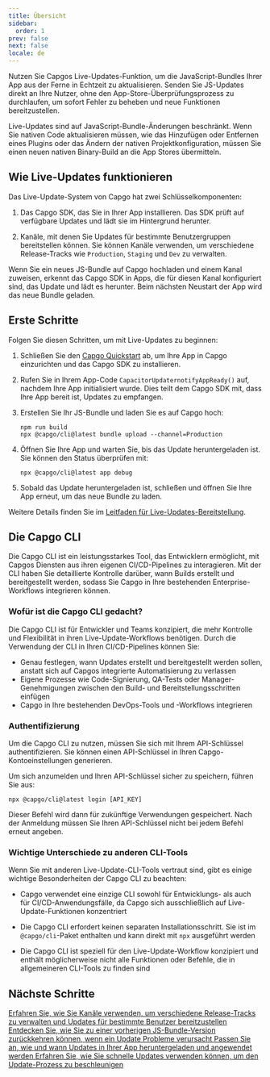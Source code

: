 ```yaml
---
title: Übersicht
sidebar:
  order: 1
prev: false
next: false
locale: de
---
```



Nutzen Sie Capgos Live-Updates-Funktion, um die JavaScript-Bundles Ihrer App aus der Ferne in Echtzeit zu aktualisieren. Senden Sie JS-Updates direkt an Ihre Nutzer, ohne den App-Store-Überprüfungsprozess zu durchlaufen, um sofort Fehler zu beheben und neue Funktionen bereitzustellen.

<Aside>

Live-Updates sind auf JavaScript-Bundle-Änderungen beschränkt. Wenn Sie nativen Code aktualisieren müssen, wie das Hinzufügen oder Entfernen eines Plugins oder das Ändern der nativen Projektkonfiguration, müssen Sie einen neuen nativen Binary-Build an die App Stores übermitteln.

</Aside>

## Wie Live-Updates funktionieren

Das Live-Update-System von Capgo hat zwei Schlüsselkomponenten:

1. Das Capgo SDK, das Sie in Ihrer App installieren. Das SDK prüft auf verfügbare Updates und lädt sie im Hintergrund herunter.

2. Kanäle, mit denen Sie Updates für bestimmte Benutzergruppen bereitstellen können. Sie können Kanäle verwenden, um verschiedene Release-Tracks wie `Production`, `Staging` und `Dev` zu verwalten.

Wenn Sie ein neues JS-Bundle auf Capgo hochladen und einem Kanal zuweisen, erkennt das Capgo SDK in Apps, die für diesen Kanal konfiguriert sind, das Update und lädt es herunter. Beim nächsten Neustart der App wird das neue Bundle geladen.

## Erste Schritte

Folgen Sie diesen Schritten, um mit Live-Updates zu beginnen:

<Steps>

1. Schließen Sie den [Capgo Quickstart](/docs/getting-started/quickstart) ab, um Ihre App in Capgo einzurichten und das Capgo SDK zu installieren.

2. Rufen Sie in Ihrem App-Code `CapacitorUpdaternotifyAppReady()` auf, nachdem Ihre App initialisiert wurde. Dies teilt dem Capgo SDK mit, dass Ihre App bereit ist, Updates zu empfangen.

3. Erstellen Sie Ihr JS-Bundle und laden Sie es auf Capgo hoch:
   ```shell
   npm run build
   npx @capgo/cli@latest bundle upload --channel=Production 
   ```

4. Öffnen Sie Ihre App und warten Sie, bis das Update heruntergeladen ist. Sie können den Status überprüfen mit:
   ```shell
   npx @capgo/cli@latest app debug
   ```

5. Sobald das Update heruntergeladen ist, schließen und öffnen Sie Ihre App erneut, um das neue Bundle zu laden.

</Steps>

Weitere Details finden Sie im [Leitfaden für Live-Updates-Bereitstellung](/docs/getting-started/deploy).

## Die Capgo CLI

Die Capgo CLI ist ein leistungsstarkes Tool, das Entwicklern ermöglicht, mit Capgos Diensten aus ihren eigenen CI/CD-Pipelines zu interagieren. Mit der CLI haben Sie detaillierte Kontrolle darüber, wann Builds erstellt und bereitgestellt werden, sodass Sie Capgo in Ihre bestehenden Enterprise-Workflows integrieren können.

### Wofür ist die Capgo CLI gedacht?

Die Capgo CLI ist für Entwickler und Teams konzipiert, die mehr Kontrolle und Flexibilität in ihren Live-Update-Workflows benötigen. Durch die Verwendung der CLI in Ihren CI/CD-Pipelines können Sie:

- Genau festlegen, wann Updates erstellt und bereitgestellt werden sollen, anstatt sich auf Capgos integrierte Automatisierung zu verlassen
- Eigene Prozesse wie Code-Signierung, QA-Tests oder Manager-Genehmigungen zwischen den Build- und Bereitstellungsschritten einfügen
- Capgo in Ihre bestehenden DevOps-Tools und -Workflows integrieren

### Authentifizierung

Um die Capgo CLI zu nutzen, müssen Sie sich mit Ihrem API-Schlüssel authentifizieren. Sie können einen API-Schlüssel in Ihren Capgo-Kontoeinstellungen generieren.

Um sich anzumelden und Ihren API-Schlüssel sicher zu speichern, führen Sie aus:

```shell
npx @capgo/cli@latest login [API_KEY]
```

Dieser Befehl wird dann für zukünftige Verwendungen gespeichert. Nach der Anmeldung müssen Sie Ihren API-Schlüssel nicht bei jedem Befehl erneut angeben.

### Wichtige Unterschiede zu anderen CLI-Tools

Wenn Sie mit anderen Live-Update-CLI-Tools vertraut sind, gibt es einige wichtige Besonderheiten der Capgo CLI zu beachten:

- Capgo verwendet eine einzige CLI sowohl für Entwicklungs- als auch für CI/CD-Anwendungsfälle, da Capgo sich ausschließlich auf Live-Update-Funktionen konzentriert

- Die Capgo CLI erfordert keinen separaten Installationsschritt. Sie ist im `@capgo/cli`-Paket enthalten und kann direkt mit `npx` ausgeführt werden

- Die Capgo CLI ist speziell für den Live-Update-Workflow konzipiert und enthält möglicherweise nicht alle Funktionen oder Befehle, die in allgemeineren CLI-Tools zu finden sind

## Nächste Schritte

<CardGrid stagger>
  <a href="/docs/live-updates/channels/">
    <Card title="Kanäle" icon="bars">
      Erfahren Sie, wie Sie Kanäle verwenden, um verschiedene Release-Tracks zu verwalten und Updates für bestimmte Benutzer bereitzustellen
    </Card>
  </a>

  <a href="/docs/live-updates/rollbacks/">
    <Card title="Rollbacks" icon="left-arrow">
      Entdecken Sie, wie Sie zu einer vorherigen JS-Bundle-Version zurückkehren können, wenn ein Update Probleme verursacht
    </Card>
  </a>

  <a href="/docs/live-updates/update-behavior/">
    <Card title="Update-Verhalten" icon="setting">
      Passen Sie an, wie und wann Updates in Ihrer App heruntergeladen und angewendet werden
    </Card>
  </a>
  <a href="/docs/live-updates/fast-updates/">
    <Card title="Schnelle Updates" icon="starlight">
      Erfahren Sie, wie Sie schnelle Updates verwenden können, um den Update-Prozess zu beschleunigen
    </Card>
  </a>
</CardGrid>
